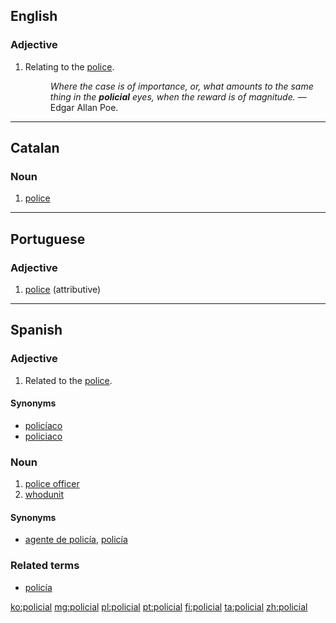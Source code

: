 ==English==

===Adjective===
{{en-adj|-}}

# {{context|archaic|lang=en}} Relating to the [[police]].
#: ''Where the case is of importance, or, what amounts to the same thing in the '''policial''' eyes, when the reward is of magnitude.'' &mdash; Edgar Allan Poe.
----
==Catalan==

===Noun===
{{ca-adj}}

# {{context|attributive|lang=ca}} [[police]]
----
==Portuguese==

===Adjective===
{{pt-adj|policia|l}}

# [[police]] (attributive)
----
==Spanish==

===Adjective===
{{es-adj|pl=policiales}}

# Related to the [[police]].

====Synonyms====
* [[policíaco]]
* [[policiaco]]

===Noun===
{{es-noun|m|es}}

# [[police officer]]
# [[whodunit]]

====Synonyms====
* {{sense|police officer}} [[agente de policía]], [[policía]]

===Related terms===
* [[policía]]

[[ko:policial]]
[[mg:policial]]
[[pl:policial]]
[[pt:policial]]
[[fi:policial]]
[[ta:policial]]
[[zh:policial]]